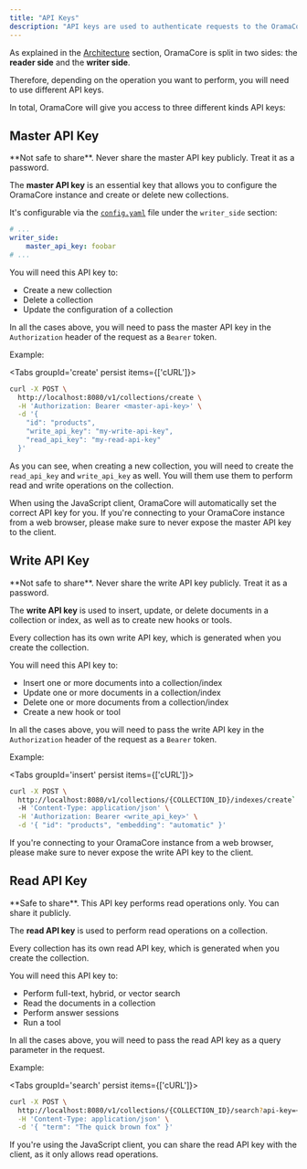 ```yaml
---
title: "API Keys"
description: "API keys are used to authenticate requests to the OramaCore API"
---
```


As explained in the [Architecture](/docs/architecture/write-read) section, OramaCore is split in two sides: the **reader side** and the **writer side**.

Therefore, depending on the operation you want to perform, you will need to use different API keys.

In total, OramaCore will give you access to three different kinds API keys:

## Master API Key

<Callout type='warn'>
**Not safe to share**. Never share the master API key publicly. Treat it as a password.
</Callout>

The **master API key** is an essential key that allows you to configure the OramaCore instance and create or delete new collections.

It's configurable via the [`config.yaml`](/docs/guide/configuration) file under the `writer_side` section:

```yaml
# ...
writer_side:
    master_api_key: foobar
# ...
```

You will need this API key to:

- Create a new collection
- Delete a collection
- Update the configuration of a collection

In all the cases above, you will need to pass the master API key in the `Authorization` header of the request as a `Bearer` token.

Example:

<Tabs groupId='create' persist items={['cURL']}>
```bash tab="cURL"
curl -X POST \
  http://localhost:8080/v1/collections/create \
  -H 'Authorization: Bearer <master-api-key>' \
  -d '{
    "id": "products",
    "write_api_key": "my-write-api-key",
    "read_api_key": "my-read-api-key"
  }'
```
</Tabs>

As you can see, when creating a new collection, you will need to create the `read_api_key` and `write_api_key` as well. You will them use them to perform read and write operations on the collection.

When using the JavaScript client, OramaCore will automatically set the correct API key for you. If you're connecting to your OramaCore instance from a web browser, please make sure to never expose the master API key to the client.

## Write API Key

<Callout type='warn'>
**Not safe to share**. Never share the write API key publicly. Treat it as a password.
</Callout>

The **write API key** is used to insert, update, or delete documents in a collection or index, as well as to create new hooks or tools.

Every collection has its own write API key, which is generated when you create the collection.

You will need this API key to:

- Insert one or more documents into a collection/index
- Update one or more documents in a collection/index
- Delete one or more documents from a collection/index
- Create a new hook or tool

In all the cases above, you will need to pass the write API key in the `Authorization` header of the request as a `Bearer` token.

Example:

<Tabs groupId='insert' persist items={['cURL']}>
```bash tab="cURL"
curl -X POST \
  http://localhost:8080/v1/collections/{COLLECTION_ID}/indexes/create` \
  -H 'Content-Type: application/json' \
  -H 'Authorization: Bearer <write_api_key>' \
  -d '{ "id": "products", "embedding": "automatic" }'
```
</Tabs>

If you're connecting to your OramaCore instance from a web browser, please make sure to never expose the write API key to the client.

## Read API Key

<Callout type='info'>
**Safe to share**. This API key performs read operations only. You can share it publicly.
</Callout>

The **read API key** is used to perform read operations on a collection.

Every collection has its own read API key, which is generated when you create the collection.

You will need this API key to:

- Perform full-text, hybrid, or vector search
- Read the documents in a collection
- Perform answer sessions
- Run a tool

In all the cases above, you will need to pass the read API key as a query parameter in the request.

Example:

<Tabs groupId='search' persist items={['cURL']}>
```bash tab="cURL"
curl -X POST \
  http://localhost:8080/v1/collections/{COLLECTION_ID}/search?api-key=<read_api_key> \
  -H 'Content-Type: application/json' \
  -d '{ "term": "The quick brown fox" }'
```
</Tabs>

If you're using the JavaScript client, you can share the read API key with the client, as it only allows read operations.